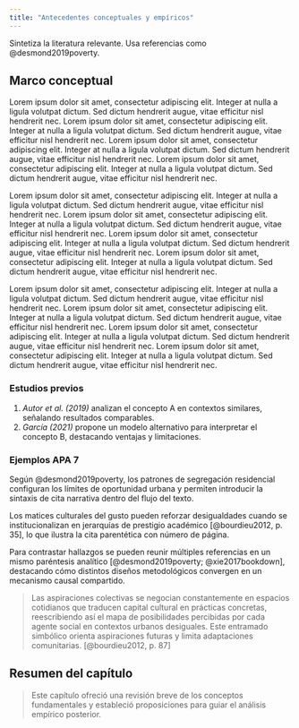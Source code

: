 ```yaml
---
title: "Antecedentes conceptuales y empíricos"
---
```


Sintetiza la literatura relevante. Usa referencias como @desmond2019poverty.

## Marco conceptual

Lorem ipsum dolor sit amet, consectetur adipiscing elit. Integer at nulla a ligula volutpat dictum. Sed dictum hendrerit augue, vitae efficitur nisl hendrerit nec. Lorem ipsum dolor sit amet, consectetur adipiscing elit. Integer at nulla a ligula volutpat dictum. Sed dictum hendrerit augue, vitae efficitur nisl hendrerit nec. Lorem ipsum dolor sit amet, consectetur adipiscing elit. Integer at nulla a ligula volutpat dictum. Sed dictum hendrerit augue, vitae efficitur nisl hendrerit nec. Lorem ipsum dolor sit amet, consectetur adipiscing elit. Integer at nulla a ligula volutpat dictum. Sed dictum hendrerit augue, vitae efficitur nisl hendrerit nec.

Lorem ipsum dolor sit amet, consectetur adipiscing elit. Integer at nulla a ligula volutpat dictum. Sed dictum hendrerit augue, vitae efficitur nisl hendrerit nec. Lorem ipsum dolor sit amet, consectetur adipiscing elit. Integer at nulla a ligula volutpat dictum. Sed dictum hendrerit augue, vitae efficitur nisl hendrerit nec. Lorem ipsum dolor sit amet, consectetur adipiscing elit. Integer at nulla a ligula volutpat dictum. Sed dictum hendrerit augue, vitae efficitur nisl hendrerit nec. Lorem ipsum dolor sit amet, consectetur adipiscing elit. Integer at nulla a ligula volutpat dictum. Sed dictum hendrerit augue, vitae efficitur nisl hendrerit nec.

Lorem ipsum dolor sit amet, consectetur adipiscing elit. Integer at nulla a ligula volutpat dictum. Sed dictum hendrerit augue, vitae efficitur nisl hendrerit nec. Lorem ipsum dolor sit amet, consectetur adipiscing elit. Integer at nulla a ligula volutpat dictum. Sed dictum hendrerit augue, vitae efficitur nisl hendrerit nec. Lorem ipsum dolor sit amet, consectetur adipiscing elit. Integer at nulla a ligula volutpat dictum. Sed dictum hendrerit augue, vitae efficitur nisl hendrerit nec. Lorem ipsum dolor sit amet, consectetur adipiscing elit. Integer at nulla a ligula volutpat dictum. Sed dictum hendrerit augue, vitae efficitur nisl hendrerit nec.


### Estudios previos

1. *Autor et al. (2019)* analizan el concepto A en contextos similares, señalando resultados comparables.
2. *García (2021)* propone un modelo alternativo para interpretar el concepto B, destacando ventajas y limitaciones.

### Ejemplos APA 7

Según @desmond2019poverty, los patrones de segregación residencial configuran los límites de oportunidad urbana y permiten introducir la sintaxis de cita narrativa dentro del flujo del texto.

Los matices culturales del gusto pueden reforzar desigualdades cuando se institucionalizan en jerarquías de prestigio académico [@bourdieu2012, p. 35], lo que ilustra la cita parentética con número de página.

Para contrastar hallazgos se pueden reunir múltiples referencias en un mismo paréntesis analítico [@desmond2019poverty; @xie2017bookdown], destacando cómo distintos diseños metodológicos convergen en un mecanismo causal compartido.

> Las aspiraciones colectivas se negocian constantemente en espacios cotidianos que traducen capital cultural en prácticas concretas, reescribiendo así el mapa de posibilidades percibidas por cada agente social en contextos urbanos desiguales. Este entramado simbólico orienta aspiraciones futuras y limita adaptaciones comunitarias. [@bourdieu2012, p. 87]



## Resumen del capítulo

> Este capítulo ofreció una revisión breve de los conceptos fundamentales y estableció proposiciones para guiar el análisis empírico posterior.
